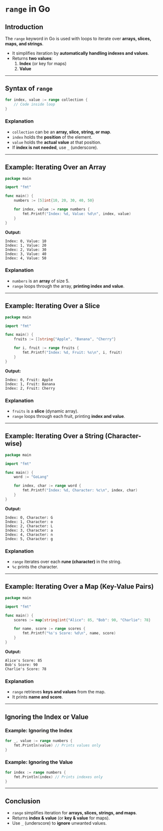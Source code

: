 # **`range` in Go**

## **Introduction**

The `range` keyword in Go is used with loops to iterate over **arrays, slices, maps, and strings**.

- It simplifies iteration by **automatically handling indexes and values**.
- Returns **two values**:
  1. **Index** (or key for maps)
  2. **Value**

---

## **Syntax of `range`**

```go filename="main.go" copy
for index, value := range collection {
    // Code inside loop
}
```

### **Explanation**

- `collection` can be an **array, slice, string, or map**.
- `index` holds the **position** of the element.
- `value` holds the **actual value** at that position.
- If **index is not needed**, use `_` (underscore).

---

## **Example: Iterating Over an Array**

```go filename="main.go" copy
package main

import "fmt"

func main() {
    numbers := [5]int{10, 20, 30, 40, 50}

    for index, value := range numbers {
        fmt.Printf("Index: %d, Value: %d\n", index, value)
    }
}
```

**Output:**

```
Index: 0, Value: 10
Index: 1, Value: 20
Index: 2, Value: 30
Index: 3, Value: 40
Index: 4, Value: 50
```

### **Explanation**

- `numbers` is an **array** of size 5.
- `range` loops through the array, **printing index and value**.

---

## **Example: Iterating Over a Slice**

```go filename="main.go" copy
package main

import "fmt"

func main() {
    fruits := []string{"Apple", "Banana", "Cherry"}

    for i, fruit := range fruits {
        fmt.Printf("Index: %d, Fruit: %s\n", i, fruit)
    }
}
```

**Output:**

```
Index: 0, Fruit: Apple
Index: 1, Fruit: Banana
Index: 2, Fruit: Cherry
```

### **Explanation**

- `fruits` is a **slice** (dynamic array).
- `range` loops through each fruit, printing **index and value**.

---

## **Example: Iterating Over a String (Character-wise)**

```go filename="main.go" copy
package main

import "fmt"

func main() {
    word := "GoLang"

    for index, char := range word {
        fmt.Printf("Index: %d, Character: %c\n", index, char)
    }
}
```

**Output:**

```
Index: 0, Character: G
Index: 1, Character: o
Index: 2, Character: L
Index: 3, Character: a
Index: 4, Character: n
Index: 5, Character: g
```

### **Explanation**

- `range` iterates over each **rune (character)** in the string.
- `%c` prints the character.

---

## **Example: Iterating Over a Map (Key-Value Pairs)**

```go filename="main.go" copy
package main

import "fmt"

func main() {
    scores := map[string]int{"Alice": 85, "Bob": 90, "Charlie": 78}

    for name, score := range scores {
        fmt.Printf("%s's Score: %d\n", name, score)
    }
}
```

**Output:**

```
Alice's Score: 85
Bob's Score: 90
Charlie's Score: 78
```

### **Explanation**

- `range` retrieves **keys and values** from the map.
- It prints **name and score**.

---

## **Ignoring the Index or Value**

### **Example: Ignoring the Index**

```go filename="main.go" copy
for _, value := range numbers {
    fmt.Println(value) // Prints values only
}
```

### **Example: Ignoring the Value**

```go filename="main.go" copy
for index := range numbers {
    fmt.Println(index) // Prints indexes only
}
```

---

## **Conclusion**

- `range` simplifies iteration for **arrays, slices, strings, and maps**.
- Returns **index & value** (or **key & value** for maps).
- Use `_` (underscore) to **ignore** unwanted values.
